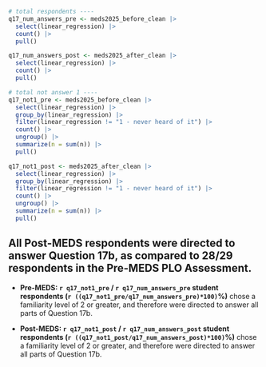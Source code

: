 
```r
# total respondents ----
q17_num_answers_pre <- meds2025_before_clean |> 
  select(linear_regression) |> 
  count() |> 
  pull()

q17_num_answers_post <- meds2025_after_clean |>
  select(linear_regression) |>
  count() |>
  pull()

# total not answer 1 ----
q17_not1_pre <- meds2025_before_clean |> 
  select(linear_regression) |> 
  group_by(linear_regression) |>
  filter(linear_regression != "1 - never heard of it") |> 
  count() |>
  ungroup() |> 
  summarize(n = sum(n)) |> 
  pull()

q17_not1_post <- meds2025_after_clean |>
  select(linear_regression) |>
  group_by(linear_regression) |>
  filter(linear_regression != "1 - never heard of it") |>
  count() |>
  ungroup() |>
  summarize(n = sum(n)) |>
  pull()
```

::: {.callout-note}
## All Post-MEDS respondents were directed to answer Question 17b, as compared to 28/29 respondents in the Pre-MEDS PLO Assessment.

- **Pre-MEDS: `r q17_not1_pre` / `r q17_num_answers_pre` student respondents (`r ((q17_not1_pre/q17_num_answers_pre)*100)`%)** chose a familiarity level of 2 or greater, and therefore were directed to answer all parts of Question 17b.

- **Post-MEDS: `r q17_not1_post` / `r q17_num_answers_post` student respondents (`r ((q17_not1_post/q17_num_answers_post)*100)`%)** chose a familiarity level of 2 or greater, and therefore were directed to answer all parts of Question 17b.
:::
